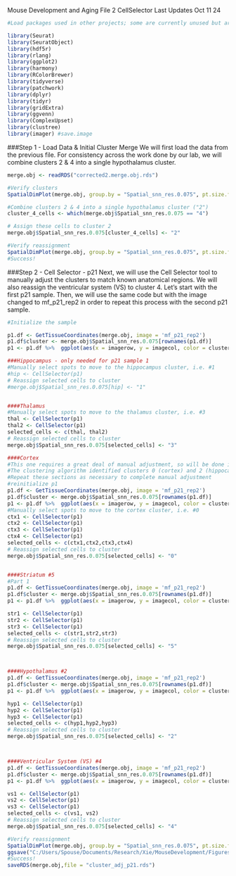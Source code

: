 Mouse Development and Aging 
File 2
CellSelector
Last Updates Oct 11 24


```{r}
#Load packages used in other projects; some are currently unused but are included as they may be useful in the future. 

library(Seurat)
library(SeuratObject) 
library(hdf5r) 
library(rlang)
library(ggplot2)
library(harmony)
library(RColorBrewer)
library(tidyverse)
library(patchwork)
library(dplyr)
library(tidyr)
library(gridExtra)
library(ggvenn)
library(ComplexUpset)
library(clustree)
library(imager) #save.image
```


###Step 1 - Load Data & Initial Cluster Merge
We will first load the data from the previous file. For consistency across the work done by our lab, we will combine clusters 2 & 4 into a single hypothalamus cluster. 

```{r}
merge.obj <- readRDS("corrected2.merge.obj.rds")

#Verify clusters
SpatialDimPlot(merge.obj, group.by = "Spatial_snn_res.0.075", pt.size.factor = 4, alpha = 1, image.alpha = 0.5, ncol = 2,label = F)

#Combine clusters 2 & 4 into a single hypothalamus cluster ("2")
cluster_4_cells <- which(merge.obj$Spatial_snn_res.0.075 == "4")

# Assign these cells to cluster 2
merge.obj$Spatial_snn_res.0.075[cluster_4_cells] <- "2"

#Verify reassignment
SpatialDimPlot(merge.obj, group.by = "Spatial_snn_res.0.075", pt.size.factor = 4, alpha = 1, image.alpha = 0.5, ncol = 2,label = F)
#Success!

```
###Step 2 - Cell Selector - p21
Next, we will use the Cell Selector tool to manually adjust the clusters to match known anatomical regions. We will also reassign the ventricular system (VS) to cluster 4. Let's start with the first p21 sample. Then, we will use the same code but with the image changed to mf_p21_rep2 in order to repeat this process with the second p21 sample. 

```{r}
#Initialize the sample

p1.df <- GetTissueCoordinates(merge.obj, image = 'mf_p21_rep2')
p1.df$cluster <- merge.obj$Spatial_snn_res.0.075[rownames(p1.df)]
p1 <- p1.df %>%  ggplot(aes(x = imagerow, y = imagecol, color = cluster)) + geom_point()

###Hippocampus - only needed for p21 sample 1
#Manually select spots to move to the hippocampus cluster, i.e. #1
#hip <- CellSelector(p1)
# Reassign selected cells to cluster 
#merge.obj$Spatial_snn_res.0.075[hip] <- "1"


####Thalamus
#Manually select spots to move to the thalamus cluster, i.e. #3
thal <- CellSelector(p1)
thal2 <- CellSelector(p1)
selected_cells <- c(thal, thal2)
# Reassign selected cells to cluster 
merge.obj$Spatial_snn_res.0.075[selected_cells] <- "3"

####Cortex
#This one requires a great deal of manual adjustment, so will be done in parts. This will allow us to track our progress in CellSelector and not duplicate already completed work. 
#The clustering algorithm identified clusters 0 (cortex) and 2 (hippocampus) as similar, so when a spot initially assigned to 2 must be reassigned to either 0 or another cluster, cluster 0 will be preferred.
#Repeat these sections as necessary to complete manual adjustment
#reinitialize p1
p1.df <- GetTissueCoordinates(merge.obj, image = 'mf_p21_rep2')
p1.df$cluster <- merge.obj$Spatial_snn_res.0.075[rownames(p1.df)]
p1 <- p1.df %>%  ggplot(aes(x = imagerow, y = imagecol, color = cluster)) + geom_point()
#Manually select spots to move to the cortex cluster, i.e. #0
ctx1 <- CellSelector(p1)
ctx2 <- CellSelector(p1)
ctx3 <- CellSelector(p1)
ctx4 <- CellSelector(p1)
selected_cells <- c(ctx1,ctx2,ctx3,ctx4)
# Reassign selected cells to cluster 
merge.obj$Spatial_snn_res.0.075[selected_cells] <- "0"


####Striatum #5
#Part 1
p1.df <- GetTissueCoordinates(merge.obj, image = 'mf_p21_rep2')
p1.df$cluster <- merge.obj$Spatial_snn_res.0.075[rownames(p1.df)]
p1 <- p1.df %>%  ggplot(aes(x = imagerow, y = imagecol, color = cluster)) + geom_point()

str1 <- CellSelector(p1)
str2 <- CellSelector(p1)
str3 <- CellSelector(p1)
selected_cells <- c(str1,str2,str3)
# Reassign selected cells to cluster 
merge.obj$Spatial_snn_res.0.075[selected_cells] <- "5"



####Hypothalamus #2
p1.df <- GetTissueCoordinates(merge.obj, image = 'mf_p21_rep2')
p1.df$cluster <- merge.obj$Spatial_snn_res.0.075[rownames(p1.df)]
p1 <- p1.df %>%  ggplot(aes(x = imagerow, y = imagecol, color = cluster)) + geom_point()

hyp1 <- CellSelector(p1)
hyp2 <- CellSelector(p1)
hyp3 <- CellSelector(p1)
selected_cells <- c(hyp1,hyp2,hyp3)
# Reassign selected cells to cluster 
merge.obj$Spatial_snn_res.0.075[selected_cells] <- "2"



####Ventricular System (VS) #4
p1.df <- GetTissueCoordinates(merge.obj, image = 'mf_p21_rep2')
p1.df$cluster <- merge.obj$Spatial_snn_res.0.075[rownames(p1.df)]
p1 <- p1.df %>%  ggplot(aes(x = imagerow, y = imagecol, color = cluster)) + geom_point()

vs1 <- CellSelector(p1)
vs2 <- CellSelector(p1)
vs3 <- CellSelector(p1)
selected_cells <- c(vs1, vs2)
# Reassign selected cells to cluster 
merge.obj$Spatial_snn_res.0.075[selected_cells] <- "4"

#Verify reassignment
SpatialDimPlot(merge.obj, group.by = "Spatial_snn_res.0.075", pt.size.factor = 740, alpha = 1, image.alpha = 0.5, ncol = 2,label = F)
ggsave("C:/Users/Spouse/Documents/Research/Xie/MouseDevelopment/Figures/dim_0.075_15pcs_cs_p21.png") 
#Success!
saveRDS(merge.obj,file = "cluster_adj_p21.rds")
```



